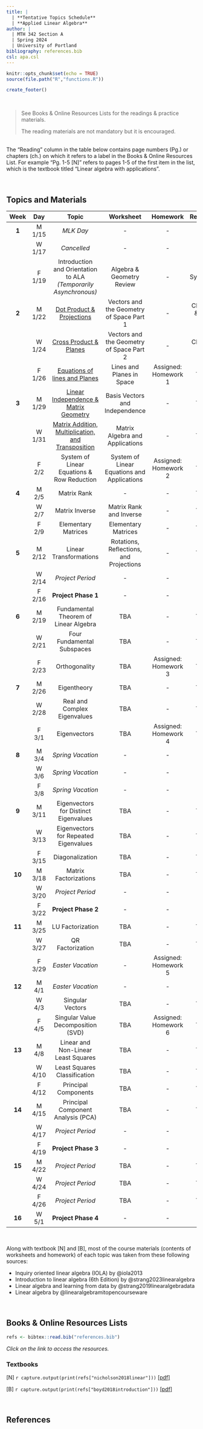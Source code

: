 ---
title: |
  | **Tentative Topics Schedule**
  | **Applied Linear Algebra**
author: |
  | MTH 342 Section A
  | Spring 2024
  | University of Portland
bibliography: references.bib
csl: apa.csl
---

```{r setup, include=FALSE}
knitr::opts_chunk$set(echo = TRUE)
source(file.path("R","functions.R"))
```

```{r echo=FALSE}
create_footer()
```

<br>

> See Books & Online Resources Lists for the readings & practice materials.
>
> The reading materials are not mandatory but it is encouraged.

<br>The "Reading" column in the table below contains page numbers (Pg.) or chapters (ch.) on which it refers to a label in the Books & Online Resources List. For example "Pg. 1-5 [N]" refers to pages 1-5 of the first item in the list, which is the textbook titled "Linear algebra with applications".

<br>

## **Topics and Materials**

| **Week** | **Day** | **Topic** | **Worksheet** | **Homework** | **Reading** |
|:-----:|:-----:|:---------------:|:-----:|:-----:|:-----:|
| **1** | M 1/15 | _MLK Day_ | - | - | - |
|  | W 1/17 | _Cancelled_ | - | - | - |
|  | F 1/19 | Introduction and Orientation to ALA<br>_(Temporarily Asynchronous)_ | Algebra & Geometry Review | - | Syllabus |
| **2** | M 1/22 | [Dot Product &<br>Projections](class-notes/Dot Product & Projections.pdf){target="_blank"} | Vectors and the Geometry of Space Part 1 | - | Ch. 4.1 & 4.2 [N]  |
|  | W 1/24 | [Cross Product &<br>Planes](class-notes/Cross Product & Planes.pdf){target="_blank"} | Vectors and the Geometry of Space Part 2 | - | Ch. 4.3 [N] |
|  | F 1/26 | [Equations of lines and Planes](class-notes/Equations of Lines and Planes.pdf){target="_blank"} | Lines and Planes in Space | Assigned: Homework 1 | TBA |
| **3** | M 1/29 | [Linear Independence &<br>Matrix Geometry](class-notes/Linear Independence & Matrix Geometry.pdf){target="_blank"} | Basis Vectors and Independence | - | TBA |
|  | W 1/31 | [Matrix Addition, Multiplication, and Transposition](class-notes/Matrix Addition, Multiplication, and Transposition.pdf){target="_blank"} | Matrix Algebra and Applications | - | TBA |
|  | F 2/2 | System of Linear Equations & Row Reduction | System of Linear Equations and Applications | Assigned: Homework 2 | TBA |
| **4** | M 2/5 | Matrix Rank | - | - | TBA |
|  | W 2/7 | Matrix Inverse | Matrix Rank and Inverse | - | TBA |
|  | F 2/9 | Elementary Matrices | Elementary Matrices | - | TBA |
| **5** | M 2/12 | Linear Transformations | Rotations, Reflections, and Projections | - | TBA |
|  | W 2/14 | _Project Period_ | - | - | - |
|  | F 2/16 | **Project Phase 1** | - | - | - |
| **6** | M 2/19 | Fundamental Theorem of Linear Algebra | TBA | - | TBA |
|  | W 2/21 | Four Fundamental Subspaces | TBA | - | TBA |
|  | F 2/23 | Orthogonality | TBA | Assigned: Homework 3 | TBA |
| **7** | M 2/26 | Eigentheory | TBA | - | TBA |
|  | W 2/28 | Real and Complex Eigenvalues | TBA | - | TBA |
|  | F 3/1 | Eigenvectors | TBA | Assigned: Homework 4 | TBA |
| **8** | M 3/4 | _Spring Vacation_ | - | - | - |
|  | W 3/6 | _Spring Vacation_ | - | - | - |
|  | F 3/8 | _Spring Vacation_ | - | - | - |
| **9** | M 3/11 | Eigenvectors for Distinct Eigenvalues | TBA | - | TBA |
|  | W 3/13 | Eigenvectors for Repeated Eigenvalues | TBA | - | TBA |
|  | F 3/15 | Diagonalization | TBA | - | TBA |
| **10** | M 3/18 | Matrix Factorizations | TBA | - | TBA |
|  | W 3/20 | _Project Period_ | - | - | - |
|  | F 3/22 | **Project Phase 2** | - | - | - |
| **11** | M 3/25 | LU Factorization | TBA | - | TBA |
|  | W 3/27 | QR Factorization | TBA | - | TBA |
|  | F 3/29 | _Easter Vacation_ | - | Assigned: Homework 5 | - |
| **12** | M 4/1 | _Easter Vacation_ | - | - | - |
|  | W 4/3 | Singular Vectors | TBA | - | TBA |
|  | F 4/5 | Singular Value Decomposition (SVD) | TBA | Assigned: Homework 6 | TBA |
| **13** | M 4/8 | Linear and Non-Linear Least Squares | TBA | - | TBA |
|  | W 4/10 | Least Squares Classification | TBA | - | TBA |
|  | F 4/12 | Principal Components | TBA | - | TBA |
| **14** | M 4/15 | Principal Component Analysis (PCA) | TBA | - | TBA |
|  | W 4/17 | _Project Period_ | - | - | - |
|  | F 4/19 | **Project Phase 3** | - | - | - |
| **15** | M 4/22 | _Project Period_ | TBA | - | TBA |
|  | W 4/24 | _Project Period_ | TBA | - | TBA |
|  | F 4/26 | _Project Period_ | TBA | - | TBA |
| **16** | W 5/1 | **Project Phase 4** | - | - | - |

<br>

Along with textbook [N] and [B], most of the course materials (contents of worksheets and homework) of each topic was taken from these following sources:

  * Inquiry oriented linear algebra (IOLA) by @iola2013
  * Introduction to linear algebra (6th Edition) by @strang2023linearalgebra
  * Linear algebra and learning from data by @strang2019linearalgebradata
  * Linear algebra by @linearalgebramitopencourseware

<br>

## **Books & Online Resources Lists**

```{r echo=FALSE}
refs <- bibtex::read.bib("references.bib")
```

*Click on the link to access the resources.*

### Textbooks

[N] `r capture.output(print(refs["nicholson2018linear"]))` [[pdf]](https://lyryx.com/wp-content/uploads/2018/01/Nicholson-OpenLAWA-2018A.pdf){target="_blank"}

[B] `r capture.output(print(refs["boyd2018introduction"]))` [[pdf]](https://web.stanford.edu/~boyd/vmls/vmls.pdf){target="_blank"}

<br>

\newpage

## **References**

::: {#refs}
:::

<br>
